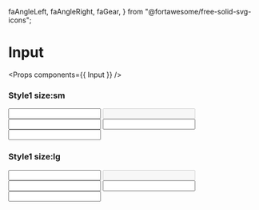   faAngleLeft,
  faAngleRight,
  faGear,
} from "@fortawesome/free-solid-svg-icons";

<Meta title="Input" component={Input} />

# Input

<Props components={{ Input }} />

### Style1 size:sm

<Preview>
  <Story name="Style1 size:sm">
    <div style={{ display: "flex", gap: "8px", flexDirection: "column" }}>
      <Input />
      <Input label="Email" defaultValue="disabled" disabled />
      <Input label="Email" defaultValue="defaultValue" />
      <Input errorText="errorText" />
      <Input block defaultValue="block 100%" />
    </div>
  </Story>
</Preview>

### Style1 size:lg

<Preview>
  <Story name="Style1 size:lg">
    <div style={{ display: "flex", gap: "8px", flexDirection: "column" }}>
      <Input size="lg" />
      <Input size="lg" label="Email" defaultValue="disabled" disabled />
      <Input size="lg" label="Email" defaultValue="defaultValue" />
      <Input size="lg" errorText="errorText" />
      <Input size="lg" block defaultValue="block 100%" />
    </div>
  </Story>
</Preview>

